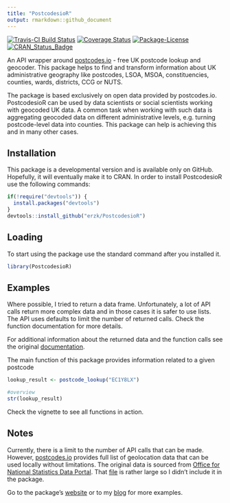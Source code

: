 ```yaml
---
title: "PostcodesioR"
output: rmarkdown::github_document
---
```


[![Travis-CI Build Status](https://travis-ci.org/erzk/PostcodesioR.svg?branch=master)](https://travis-ci.org/erzk/PostcodesioR)
[![Coverage Status](https://img.shields.io/codecov/c/github/erzk/PostcodesioR/master.svg)](https://codecov.io/github/erzk/PostcodesioR?branch=master)
[![Package-License](http://img.shields.io/badge/license-GPL--3-brightgreen.svg?style=flat)](http://www.gnu.org/licenses/gpl-3.0.html)
[![CRAN_Status_Badge](http://www.r-pkg.org/badges/version/PostcodesioR)](https://cran.r-project.org/package=PostcodesioR)

An API wrapper around [postcodes.io](https://postcodes.io/) - free UK postcode lookup and geocoder. This package helps to find and transform information about UK administrative geography like postcodes, LSOA, MSOA, constituencies, counties, wards, districts, CCG or NUTS.

The package is based exclusively on open data provided by postcodes.io. PostcodesioR can be used by data scientists or social scientists working with geocoded UK data. A common task when working with such data is aggregating geocoded data on different administrative levels, e.g. turning postcode-level data into counties. This package can help is achieving this and in many other cases.

## Installation

This package is a developmental version and is available only on GitHub. Hopefully, it will eventually make it to CRAN.
In order to install PostcodesioR use the following commands:

```r
if(!require("devtools")) {
  install.packages("devtools")
}
devtools::install_github("erzk/PostcodesioR")
```

## Loading

To start using the package use the standard command after you installed it.

```r
library(PostcodesioR)
```

## Examples

Where possible, I tried to return a data frame. Unfortunately, a lot of API calls return more complex data and in those cases it is safer to use lists. The API uses defaults to limit the number of returned calls. Check the function documentation for more details.

For additional information about the returned data and the function calls see the original [documentation](https://postcodes.io/docs).

The main function of this package provides information related to a given postcode

```r
lookup_result <- postcode_lookup("EC1Y8LX")

#overview
str(lookup_result)
```

Check the vignette to see all functions in action.

## Notes

Currently, there is a limit to the number of API calls that can be made. However, [postcodes.io](https://postcodes.io/) provides full list of geolocation data that can be used locally without limitations. The original data is sourced from [Office for National Statistics Data Portal](https://geoportal.statistics.gov.uk/geoportal/catalog/main/home.page).
That [file](https://github.com/ideal-postcodes/postcodes.io/blob/master/latest) is rather large so I didn't include it in the package.

Go to the package's [website](https://erzk.github.io/PostcodesioR/) or to my [blog](https://walczak.org/tag/postcodesior/) for more examples.
